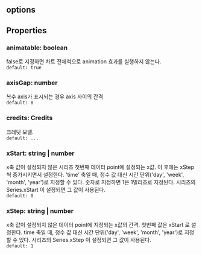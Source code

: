 ## options

## Properties

### animatable: boolean
false로 지정하면 차트 전체척으로 animation 효과를 실행하지 않는다.  
`default: true`  

### axisGap: number
복수 axis가 표시되는 경우 axis 사이의 간격  
`default: 8`  

### credits: Credits
크레딧 모델.  
`default: ...`  

### xStart: string | number
x축 값이 설정되지 않은 시리즈 첫번째 데이터 point에 설정되는 x값.
이 후에는  xStep 씩 증가시키면서 설정한다.
'time' 축일 때, 정수 값 대신 시간 단위('day', 'week', 'month', 'year')로 지정할 수 있다.
숫자로 지정하면 1은 1밀리초로 지정된다. 
시리즈의  Series.xStart 이 설정되면 그 값이 사용된다.  
`default: 0`  

### xStep: string | number
x축 값이 설정되지 않은 데이터 point에 지정되는 x값의 간격.
첫번째 값은  xStart 로 설정한다.
time 축일 때, 정수 값 대신 시간 단위('day', 'week', 'month', 'year')로 지정할 수 있다.
시리즈의  Series.xStep 이 설정되면 그 값이 사용된다.  
`default: 1`  
